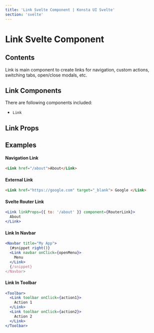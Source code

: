 ```yaml
---
title: 'Link Svelte Component | Konsta UI Svelte'
section: 'svelte'
---
```



# Link Svelte Component

## Contents

Link is main component to create links for navigation, custom actions, switching tabs, open/close modals, etc.

## Link Components

There are following components included:

- `Link`

## Link Props

<LinkProps />

## Examples

#### Navigation Link

```html
<Link href="/about">About</Link>
```

#### External Link

```html
<Link href="https://google.com" target="_blank"> Google </Link>
```

#### Svelte Router Link

```jsx
<Link linkProps={{ to: '/about' }} component={RouterLink}>
  About
</Link>
```

#### Link In Navbar

```jsx
<Navbar title="My App">
  {#snippet right()}
  <Link navbar onClick={openMenu}>
    Menu
  </Link>
  {/snippet}
</Navbar>
```

#### Link In Toolbar

```jsx
<Toolbar>
  <Link toolbar onClick={action1}>
    Action 1
  </Link>
  <Link toolbar onClick={action2}>
    Action 2
  </Link>
</Toolbar>
```
